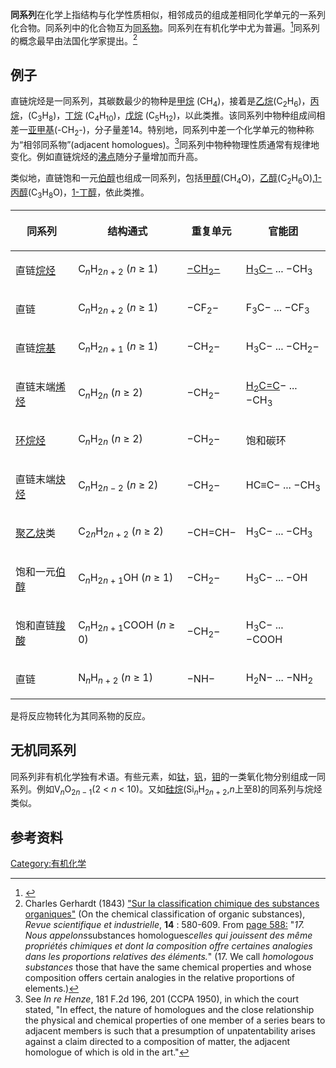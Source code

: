 '''同系列'''在化学上指结构与化学性质相似，相邻成员的组成差相同化学单元的一系列化合物。同系列中的化合物互为[[同系物|同系物]]。同系列在有机化学中尤为普遍。<ref>{{cite book |author=王积涛 |authorlink= |coauthors=张保申，王永梅，胡青眉 |title=有机化学（第二版） |page = 10| year=2003 |publisher=南开大学出版社 |location=天津 |isbn=9787310006205 }}</ref>同系列的概念最早由法国化学家{{en-link|查尔斯·弗雷德里克·格哈特|Charles Frédéric Gerhardt}}提出。<ref>Charles Gerhardt (1843) [https://books.google.com/books?id=CfqOt7jLYrAC&pg=PA580#v=onepage&q&f=false "Sur la classification chimique des substances organiques"] {{Wayback|url=https://books.google.com/books?id=CfqOt7jLYrAC&pg=PA580#v=onepage&q&f=false |date=20170215062457 }} (On the chemical classification of organic substances), ''Revue scientifique et industrielle'', '''14''' : 580-609. From [https://books.google.com/books?id=CfqOt7jLYrAC&pg=PA588#v=onepage&q&f=false page 588:] "''17. Nous appelons ''substances homologues'' celles qui jouissent des même propriétés chimiques et dont la composition offre certaines analogies dans les proportions relatives des éléments.''" (17. We call ''homologous substances'' those that have the same chemical properties and whose composition offers certain analogies in the relative proportions of elements.)</ref>
== 例子 ==
直链烷烃是一同系列，其碳数最少的物种是[[甲烷|甲烷]] (CH<sub>4</sub>)，接着是[[乙烷|乙烷]](C<sub>2</sub>H<sub>6</sub>)，[[丙烷|丙烷]]，(C<sub>3</sub>H<sub>8</sub>)，[[丁烷|丁烷]] (C<sub>4</sub>H<sub>10</sub>)，[[戊烷|戊烷]] (C<sub>5</sub>H<sub>12</sub>)，以此类推。该同系列中物种组成间相差一[[亚甲基|亚甲基]](-CH<sub>2</sub>-)，分子量差14。特别地，同系列中差一个化学单元的物种称为“相邻同系物”(adjacent homologues)。<ref>See ''In re Henze'', 181 F.2d 196, 201 (CCPA 1950), in which the court stated, "In effect, the nature of homologues and the close relationship the physical and chemical properties of one member of a series bears to adjacent members is such that a presumption of unpatentability arises against a claim directed to a composition of matter, the adjacent homologue of which is old in the art."</ref>同系列中物种物理性质通常有规律地变化。例如直链烷烃的[[沸点|沸点]]随分子量增加而升高。

类似地，直链饱和一元[[伯醇|伯醇]]也组成一同系列，包括[[甲醇|甲醇]](CH<sub>4</sub>O)，[[乙醇|乙醇]](C<sub>2</sub>H<sub>6</sub>O),[[1-丙醇|1-丙醇]](C<sub>3</sub>H<sub>8</sub>O)，[[1-丁醇|1-丁醇]]，依此类推。

{| class="wikitable"
|-
! 同系列
! 结构通式
! 重复单元
! 官能团
|-
| 直链[[烷烃|烷烃]]
| C<sub>''n''</sub>H<sub>2''n'' + 2</sub> (''n'' ≥ 1)
| [[亚甲基|−CH<sub>2</sub>−]]
| [[甲基|H<sub>3</sub>C−]] ... −CH<sub>3</sub>
|-

| 直链{{en-link|全氟代烷|perfluoroalkane}}
| C<sub>''n''</sub>H<sub>2''n'' + 2</sub> (''n'' ≥ 1)
| −CF<sub>2</sub>−
| F<sub>3</sub>C− ... −CF<sub>3</sub>
|-
| 直链[[烷基|烷基]]
| C<sub>''n''</sub>H<sub>2''n'' + 1</sub> (''n'' ≥ 1)
| −CH<sub>2</sub>−
| H<sub>3</sub>C− ... −CH<sub>2</sub>−
|-
| 直链末端[[烯烃|烯烃]]
| C<sub>''n''</sub>H<sub>2''n''</sub> (''n'' ≥ 2)
| −CH<sub>2</sub>−
| [[亚甲基|H<sub>2</sub>C=]]C− ... −CH<sub>3</sub>
|-
| [[环烷烃|环烷烃]]
| C<sub>''n''</sub>H<sub>2''n''</sub> (''n'' ≥ 2)
| −CH<sub>2</sub>−
| 饱和碳环
|-
| 直链末端[[炔烃|炔烃]]
| C<sub>''n''</sub>H<sub>2''n'' − 2</sub> (''n'' ≥ 2)
| −CH<sub>2</sub>−
| HC≡C− ... −CH<sub>3</sub>
|-
| [[聚乙炔|聚乙炔]]类
| C<sub>2''n''</sub>H<sub>2''n'' + 2</sub> (''n'' ≥ 2)
| −CH=CH−
| H<sub>3</sub>C− ... −CH<sub>3</sub>
|-
| 饱和一元[[伯醇|伯醇]]
| C<sub>''n''</sub>H<sub>2''n'' + 1</sub>OH (''n'' ≥ 1)
| −CH<sub>2</sub>−
| H<sub>3</sub>C− ... −OH
|-
| 饱和直链[[羧酸|羧酸]]
| C<sub>''n''</sub>H<sub>2''n'' + 1</sub>COOH (''n'' ≥ 0)
| −CH<sub>2</sub>−
| H<sub>3</sub>C− ... −COOH
|-
| 直链{{en-link|氮烷|Azane}}
| N<sub>''n''</sub>H<sub>''n'' + 2</sub> (''n'' ≥ 1)
| −NH−
| H<sub>2</sub>N− ... −NH<sub>2</sub>
|}

{{en-link|同系化反应|Homologation_reaction}}是将反应物转化为其同系物的反应。
== 无机同系列 ==
同系列非有机化学独有术语。有些元素，如[[钛|钛]]，[[钒|钒]]，[[钼|钼]]的一类氧化物分别组成一同系列。例如V<sub>''n''</sub>O<sub>2''n'' − 1</sub>(2 < ''n'' < 10)。又如[[硅烷|硅烷]](Si<sub>''n''</sub>H<sub>2''n'' + 2</sub>,''n''上至8)的同系列与烷烃类似。
== 参考资料 ==
{{Reflist}}

[[Category:有机化学|Category:有机化学]]